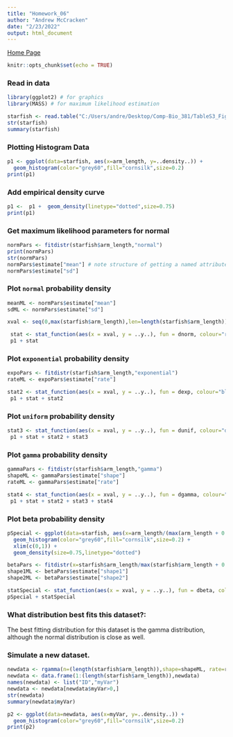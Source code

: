 ```yaml
---
title: "Homework_06"
author: "Andrew McCracken"
date: "2/23/2022"
output: html_document
---
```

[Home Page](index.html)

```r
knitr::opts_chunk$set(echo = TRUE)
```

### Read in data
```r
library(ggplot2) # for graphics
library(MASS) # for maximum likelihood estimation

starfish <- read.table("C:/Users/andre/Desktop/Comp-Bio_381/TableS3_FigS3_data.csv",header=TRUE,sep=",")
str(starfish)
summary(starfish)
```
### Plotting Histogram Data
```r
p1 <- ggplot(data=starfish, aes(x=arm_length, y=..density..)) +
  geom_histogram(color="grey60",fill="cornsilk",size=0.2) 
print(p1)
```
### Add empirical density curve

```r
p1 <-  p1 +  geom_density(linetype="dotted",size=0.75)
print(p1)  
```
### Get maximum likelihood parameters for normal
```r
normPars <- fitdistr(starfish$arm_length,"normal")
print(normPars)
str(normPars)
normPars$estimate["mean"] # note structure of getting a named attribute
normPars$estimate["sd"]
```
### Plot `normal` probability density
```r
meanML <- normPars$estimate["mean"]
sdML <- normPars$estimate["sd"]

xval <- seq(0,max(starfish$arm_length),len=length(starfish$arm_length))

 stat <- stat_function(aes(x = xval, y = ..y..), fun = dnorm, colour="red", n = length(starfish$arm_length), args = list(mean = meanML, sd = sdML))
 p1 + stat
```

### Plot `exponential` probability density
```r
expoPars <- fitdistr(starfish$arm_length,"exponential")
rateML <- expoPars$estimate["rate"]

stat2 <- stat_function(aes(x = xval, y = ..y..), fun = dexp, colour="blue", n = length(starfish$arm_length), args = list(rate=rateML))
 p1 + stat + stat2
```

### Plot `uniform` probability density
```r
stat3 <- stat_function(aes(x = xval, y = ..y..), fun = dunif, colour="darkgreen", n = length(starfish$arm_length), args = list(min=min(starfish$arm_length), max=max(starfish$arm_length)))
 p1 + stat + stat2 + stat3
```
### Plot `gamma` probability density
```r
gammaPars <- fitdistr(starfish$arm_length,"gamma")
shapeML <- gammaPars$estimate["shape"]
rateML <- gammaPars$estimate["rate"]

stat4 <- stat_function(aes(x = xval, y = ..y..), fun = dgamma, colour="brown", n = length(starfish$arm_length), args = list(shape=shapeML, rate=rateML))
 p1 + stat + stat2 + stat3 + stat4
```
### Plot beta probability density
```r
pSpecial <- ggplot(data=starfish, aes(x=arm_length/(max(arm_length + 0.1)), y=..density..)) +
  geom_histogram(color="grey60",fill="cornsilk",size=0.2) + 
  xlim(c(0,1)) +
  geom_density(size=0.75,linetype="dotted")

betaPars <- fitdistr(x=starfish$arm_length/max(starfish$arm_length + 0.1),start=list(shape1=1,shape2=2),"beta")
shape1ML <- betaPars$estimate["shape1"]
shape2ML <- betaPars$estimate["shape2"]

statSpecial <- stat_function(aes(x = xval, y = ..y..), fun = dbeta, colour="orchid", n = length(starfish$arm_length), args = list(shape1=shape1ML,shape2=shape2ML))
pSpecial + statSpecial
```

### What distribution best fits this dataset?: 

The best fitting distribution for this dataset is the gamma distribution, although the normal distribution is close as well. 

### Simulate a new dataset. 
```r
newdata <- rgamma(n=(length(starfish$arm_length)),shape=shapeML, rate=rateML)
newdata <- data.frame(1:(length(starfish$arm_length)),newdata)
names(newdata) <- list("ID","myVar")
newdata <- newdata[newdata$myVar>0,]
str(newdata)
summary(newdata$myVar)

p2 <- ggplot(data=newdata, aes(x=myVar, y=..density..)) +
  geom_histogram(color="grey60",fill="cornsilk",size=0.2) 
print(p2)

```


